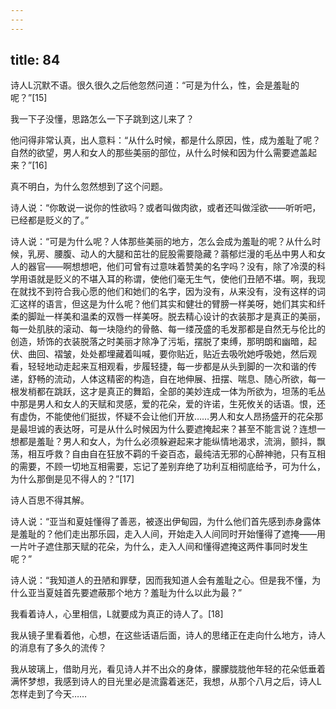```yaml
---
---
---
```

title: 84
---



诗人L沉默不语。很久很久之后他忽然问道：“可是为什么，性，会是羞耻的呢？”[15]

我一下子没懂，思路怎么一下子跳到这儿来了？

他问得非常认真，出人意料：“从什么时候，都是什么原因，性，成为羞耻了呢？自然的欲望，男人和女人的那些美丽的部位，从什么时候和因为什么需要遮盖起来？”[16]

真不明白，为什么忽然想到了这个问题。

诗人说：“你敢说一说你的性欲吗？或者叫做肉欲，或者还叫做淫欲——听听吧，已经都是贬义的了。”

诗人说：“可是为什么呢？人体那些美丽的地方，怎么会成为羞耻的呢？从什么时候，乳房、腰腹、动人的大腿和茁壮的屁股需要隐藏？蓊郁烂漫的毛丛中男人和女人的器官——啊想想吧，他们可曾有过意味着赞美的名字吗？没有，除了冷漠的科学用语就是贬义的不堪入耳的称谓，使他们毫无生气，使他们丑陋不堪。啊，我现在就找不到符合我心愿的他们和她们的名字，因为没有，从来没有，没有这样的词汇这样的语言，但这是为什么呢？他们其实和健壮的臂膀一样美呀，她们其实和纤柔的脚趾一样美和温柔的双唇一样美呀。脱去精心设计的衣装那才是真正的美丽，每一处肌肤的滚动、每一块隐约的骨骼、每一缕茂盛的毛发那都是自然无与伦比的创造，矫饰的衣装脱落之时美丽才除净了污垢，摆脱了束缚，那明朗和幽暗，起伏、曲回、褶皱，处处都埋藏着叫喊，要你贴近，贴近去吸吮她呼吸她，然后观看，轻轻地动走起来互相观看，步履轻捷，每一步都是从头到脚的一次和谐的传递，舒畅的流动，人体这精密的构造，自在地伸展、扭摆、喘息、随心所欲，每一根发梢都在跳跃，这才是真正的舞蹈，全部的美妙连成一体为所欲为，坦荡的毛丛中那是男人和女人的天赋和灵感，爱的花朵，爱的许诺，生死攸关的话语。恨，还有虚伪，不能使他们挺拔，怀疑不会让他们开放……男人和女人昂扬盛开的花朵那是最坦诚的表达呀，可是从什么时候因为什么要遮掩起来？甚至不能言说？连想一想都是羞耻？男人和女人，为什么必须躲避起来才能纵情地渴求，流淌，颤抖，飘荡，相互呼救？自由自在狂放不羁的千姿百态，最纯洁无邪的心醉神驰，只有互相的需要，不顾一切地互相需要，忘记了差别弃绝了功利互相彻底给予，可为什么，为什么那倒是见不得人的？”[17]

诗人百思不得其解。

诗人说：“亚当和夏娃懂得了善恶，被逐出伊甸园，为什么他们首先感到赤身露体是羞耻的？他们走出那乐园，走入人间，开始走入人间同时开始懂得了遮掩——用一片叶子遮住那天赋的花朵，为什么，走入人间和懂得遮掩这两件事同时发生呢？”

诗人说：“我知道人的丑陋和罪孽，因而我知道人会有羞耻之心。但是我不懂，为什么亚当夏娃首先要遮蔽那个地方？羞耻为什么以此为最？”

我看着诗人，心里相信，L就要成为真正的诗人了。[18]

我从镜子里看着他，心想，在这些话语后面，诗人的思绪正在走向什么地方，诗人的消息有了多久的流传？

我从玻璃上，借助月光，看见诗人并不出众的身体，朦朦胧胧他年轻的花朵低垂着满怀梦想，我感到诗人的目光里必是流露着迷茫，我想，从那个八月之后，诗人L怎样走到了今天……